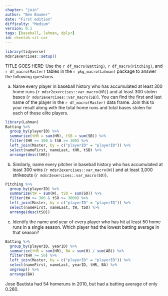 ```yaml
---
chapter: "join"
author: "Ben Baumer"
date: "First edition"
difficulty: "Medium"
version: 0.1
tags: [baseball, lahman, dplyr]
id: cheetah-sit-car 
---
```


```r
library(tidyverse)
mdsr2exercises::setup()
```

TITLE GOES HERE: Use the `r df_macro(Batting)`, `r df_macro(Pitching)`, and `r df_macro(Master)` tables in the `r pkg_macro(Lahman)` package to answer the following questions.

a. Name every player in baseball history who has accumulated at least 300 home runs (`r mdsr2exercises::var_macro(HR)`) and at least 300 stolen bases (`r mdsr2exercises::var_macro(SB)`). You can find the first and last name of the player in the `r df_macro(Master)` data frame. Join this to your result along with the total home runs and total bases stolen for each of these elite players.

<!--begin-answer-->
```r
library(Lahman)
Batting %>%
  group_by(playerID) %>%
  summarize(tHR = sum(HR), tSB = sum(SB)) %>%
  filter(tHR >= 300 & tSB >= 300) %>%
  left_join(Master, by = c("playerID" = "playerID")) %>%
  select(nameFirst, nameLast, tHR, tSB) %>%
  arrange(desc(tHR))
```
<!--end-answer-->

b. Similarly, name every pitcher in baseball history who has accumulated at least 300 wins (`r mdsr2exercises::var_macro(W)`) and at least 3,000 strikeouts (`r mdsr2exercises::var_macro(SO)`).

<!--begin-answer-->
```r
Pitching %>%
  group_by(playerID) %>%
  summarize(tW = sum(W), tSO = sum(SO)) %>%
  filter(tW >= 300 & tSO >= 3000) %>%
  left_join(Master, by = c("playerID" = "playerID")) %>%
  select(nameFirst, nameLast, tW, tSO) %>%
  arrange(desc(tSO))
```
<!--end-answer-->

c. Identify the name and year of every player who has hit at least 50 home runs in a single season. Which player had the lowest batting average in that season?

<!--begin-answer-->
```r
Batting %>%
  group_by(playerID, yearID) %>%
  summarize(tHR = sum(HR), BA = sum(H) / sum(AB)) %>%
  filter(tHR >= 50) %>%
  left_join(Master, by = c("playerID" = "playerID")) %>%
  select(nameFirst, nameLast, yearID, tHR, BA) %>%
  ungroup() %>%
  arrange(BA)
```
Jose Bautista had 54 homeruns in 2010, but had a batting average of only 0.260.
<!--end-answer-->
